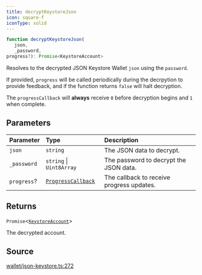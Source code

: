 ```yaml
---
title: decryptKeystoreJson
icon: square-f
iconType: solid
---
```


```ts
function decryptKeystoreJson(
   json, 
   _password, 
progress?): Promise<KeystoreAccount>
```

Resolves to the decrypted JSON Keystore Wallet `json` using the `password`.

If provided, `progress` will be called periodically during the decrpytion to provide feedback, and if the function
returns `false` will halt decryption.

The `progressCallback` will **always** receive `0` before decryption begins and `1` when complete.

## Parameters

| Parameter | Type | Description |
| :------ | :------ | :------ |
| `json` | `string` | The JSON data to decrypt. |
| `_password` | `string` \| `Uint8Array` | The password to decrypt the JSON data. |
| `progress`? | [`ProgressCallback`](/sdk/content/type-aliases/ProgressCallback) | The callback to receive progress updates. |

## Returns

`Promise`\<[`KeystoreAccount`](/sdk/content/type-aliases/KeystoreAccount)\>

The decrypted account.

## Source

[wallet/json-keystore.ts:272](https://github.com/dominant-strategies/quais.js/blob/6a6128e5997518521d7c754be869bb860fbe0d6e/src/wallet/json-keystore.ts#L272)
